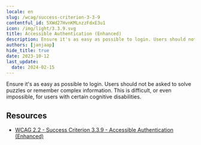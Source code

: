 ```yaml
---
locale: en
slug: /wcag/success-criterion-3-3-9
contentful_id: 5XWd27HvnKMLnzzFdxE3u1
icon: /img/light/3.3.9.svg
title: Accessible Authentication (Enhanced)
description: Ensure it's as easy as possible to login. Users should not be asked to solve puzzles or remember complex information. This is difficult, or even impossible, for users with certain cognitive disabilities.
authors: [janjaap]
hide_title: true
date: 2023-10-12
last_update:
  date: 2024-02-15
---
```


<Hero
  title="Accessible Authentication (Enhanced)"
  image="/img/light/3.3.9.svg"
  alt="WCAG 3.3.9 icon"
  prefix="Success Criterion 3.3.9"
  suffix="Level AAA"
/>

Ensure it's as easy as possible to login. Users should not be asked to solve puzzles or remember complex information. This is difficult, or even impossible, for users with certain cognitive disabilities.

## Resources

- [WCAG 2.2 - Success Criterion 3.3.9 - Accessible Authentication (Enhanced)](https://www.w3.org/TR/WCAG22/#accessible-authentication-enhanced)
